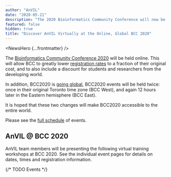 ```yaml
---
author: "AnVIL"
date: "2020-05-21"
description: "The 2020 Bioinformatics Community Conference will now be virtual. AnVIL team members will join and present several virtual training workshops covering how to use Dockstore, Terra, R and Bioconductor to execute reproducible workflows in the cloud."
featured: false
hidden: true
title: "Discover AnVIL Virtually at the Online, Global BCC 2020"
---
```


<NewsHero {...frontmatter} />

The [Bioinformatics Community Conference 2020](https://bcc2020.github.io) will be held online. This will allow BCC to greatly lower [registration rates](https://bcc2020.github.io/Registration) to a fraction of their original cost, and to also include a discount for students and researchers from the developing world.

In addition, BCC2020 is [going global](https://bcc2020.github.io/blog/going-global), BCC2020 events will be held twice: once in their original Toronto time zone (BCC West), and again 12 hours later in the Eastern hemisphere (BCC East).

It is hoped that these two changes will make BCC2020 accessible to the entire world.

Please see the [full schedule](https://bcc2020.sched.com) of events.

## AnVIL @ BCC 2020

AnVIL team members will be presenting the following virtual training workshops at BCC 2020. See the individual event pages for details on dates, times and registration information.

{/* TODO Events */}
